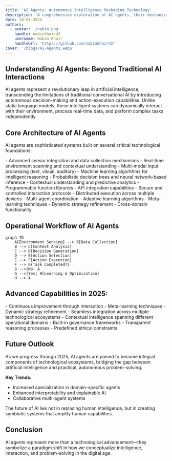 ```yaml
---
title: 'AI Agents: Autonomous Intelligence Reshaping Technology'
description: 'A comprehensive exploration of AI agents, their mechanisms, applications, and transformative potential in 2025'
date: 18-01-2025
authors:
  - avatar: '/nabin.png'
    handle: nabinkhair42
    username: Nabin Khair
    handleUrl: 'https://github.com/nabinkhair42'
cover: '/blogs/AI-Agents.webp'
---
```


## Understanding AI Agents: Beyond Traditional AI Interactions

AI agents represent a revolutionary leap in artificial intelligence, transcending the limitations of traditional conversational AI by introducing autonomous decision-making and action-execution capabilities. Unlike static language models, these intelligent systems can dynamically interact with their environment, process real-time data, and perform complex tasks independently.

## Core Architecture of AI Agents

AI agents are sophisticated systems built on several critical technological foundations:

<Stepper>
  <StepperItem title="Perception Layer">
    - Advanced sensor integration and data collection mechanisms
   - Real-time environment scanning and contextual understanding
   - Multi-modal input processing (text, visual, auditory)
  </StepperItem>

<StepperItem title="Decision-Making Engine">
  - Machine learning algorithms for intelligent reasoning - Probabilistic
  decision trees and neural network-based inference - Contextual understanding
  and predictive analytics
</StepperItem>

<StepperItem title="Action Execution Framework">
  - Programmable function libraries - API integration capabilities - Secure and
  controlled interaction protocols - Distributed execution across multiple
  devices - Multi-agent coordination
</StepperItem>

  <StepperItem title="Learning & Optimization">
    - Adaptive learning algorithms
    - Meta-learning techniques
    - Dynamic strategy refinement
    - Cross-domain functionality    
  </StepperItem>
</Stepper>

## Operational Workflow of AI Agents

```mermaid
graph TD
    A[Environment Sensing] --> B[Data Collection]
    B --> C[Context Analysis]
    C --> D[Decision Generation]
    D --> E[Action Selection]
    E --> F[Action Execution]
    F --> G{Task Completed?}
    G -->|No| A
    G -->|Yes| H[Learning & Optimization]
    H --> A
```

## Advanced Capabilities in 2025:

<Stepper>
  <StepperItem title="Adaptive Learning">
    - Continuous improvement through interaction - Meta-learning techniques -
    Dynamic strategy refinement
  </StepperItem>
  <StepperItem title="Cross-Domain Functionality">
    - Seamless integration across multiple technological ecosystems - Contextual
    intelligence spanning different operational domains
  </StepperItem>
  <StepperItem title="Ethical Decision-Making">
    - Built-in governance frameworks - Transparent reasoning processes -
    Predefined ethical constraints
  </StepperItem>
</Stepper>

## Future Outlook

As we progress through 2025, AI agents are poised to become integral components of technological ecosystems, bridging the gap between artificial intelligence and practical, autonomous problem-solving.

**Key Trends:**

- Increased specialization in domain-specific agents
- Enhanced interpretability and explainable AI
- Collaborative multi-agent systems

<Note type="success" title="Key Takeaway">
  The future of AI lies not in replacing human intelligence, but in creating
  symbiotic systems that amplify human capabilities.
</Note>

## Conclusion

AI agents represent more than a technological advancement—they symbolize a paradigm shift in how we conceptualize intelligence, interaction, and problem-solving in the digital age.
